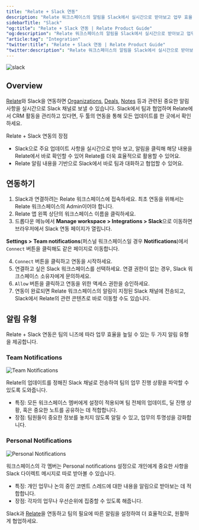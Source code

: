 ```yaml
---
title: "Relate + Slack 연동"
description: "Relate 워크스페이스의 알림을 Slack에서 실시간으로 받아보고 업무 효율 높이기"
sidebarTitle: "Slack"
"og:title": "Relate + Slack 연동 | Relate Product Guide"
"og:description": "Relate 워크스페이스의 알림을 Slack에서 실시간으로 받아보고 업무 효율 높이기"
"article:tag": "Integration"
"twitter:title": "Relate + Slack 연동 | Relate Product Guide"
"twitter:description": "Relate 워크스페이스의 알림을 Slack에서 실시간으로 받아보고 업무 효율 높이기"
---
```


![slack](/images/integrations/slack.png)

## Overview

[Relate](https://www.relate.so/)와 Slack을 연동하면 [Organizations](/features/organizations), [Deals](/features/deals), [Notes](features/notes) 등과 관련된 중요한 알림 사항을 실시간으로 Slack 채널로 보낼 수 있습니다. Slack에서 팀과 협업하며 Relate에서 CRM 활동을 관리하고 있다면, 두 툴의 연동을 통해 모든 업데이트를 한 곳에서 확인하세요.

Relate + Slack 연동의 장점

- Slack으로 주요 업데이트 사항을 실시간으로 받아 보고, 알림을 클릭해 해당 내용을 Relate에서 바로 확인할 수 있어 Relate를 더욱 효율적으로 활용할 수 있어요.
- Relate 알림 내용을 기반으로 Slack에서 바로 팀과 대화하고 협업할 수 있어요.

## 연동하기

1. Slack과 연결하려는 Relate 워크스페이스에 접속하세요. 최초 연동을 위해서는 Relate 워크스페이스의 Admin이어야 합니다.
2. Relate 앱 왼쪽 상단의 워크스페이스 이름을 클릭하세요.
3. 드롭다운 메뉴에서 **Manage workspace > Integrations > Slack**으로 이동하면 브라우저에서 Slack 연동 페이지가 열립니다.

<Tip>**Settings >** **Team notifications**(퍼스널 워크스페이스일 경우 **Notifications**)에서 `Connect` 버튼을 클릭해도 같은 페이지로 이동합니다.</Tip>

4. `Connect` 버튼을 클릭하고 연동을 시작하세요.
5. 연결하고 싶은 Slack 워크스페이스를 선택하세요. 연결 권한이 없는 경우, Slack 워크스페이스 소유자에게 문의하세요.
6. `Allow` 버튼을 클릭하고 연동을 위한 액세스 권한을 승인하세요.
7. 연동이 완료되면 Relate 워크스페이스의 알림이 지정된 Slack 채널에 전송되고, Slack에서 Relate의 관련 콘텐츠로 바로 이동할 수도 있습니다.

## 알림 유형

Relate + Slack 연동은 팀의 니즈에 따라 업무 효율을 높일 수 있는 두 가지 알림 유형을 제공합니다.

### Team Notifications

![Team Notifications](/images/integrations/teamnotifications.png)

Relate의 업데이트를 정해진 Slack 채널로 전송하여 팀의 업무 진행 상황을 파악할 수 있도록 도와줍니다.

- 특징: 모든 워크스페이스 멤버에게 설정이 적용되며 팀 전체의 업데이트, 딜 진행 상황, 혹은 중요한 노트를 공유하는 데 적합합니다.
- 장점: 팀원들이 중요한 정보를 놓치지 않도록 알릴 수 있고, 업무의 투명성을 강화합니다.

### Personal Notifications

![Personal Notifications](/images/integrations/personalnotifications.png)

워크스페이스의 각 멤버는 Personal notifications 설정으로 개인에게 중요한 사항을 Slack 다이렉트 메시지로 따로 받아볼 수 있습니다.

- 특징: 개인 업무나 논의 중인 코멘트 스레드에 대한 내용을 알림으로 받아보는 데 적합합니다.
- 장점: 각자의 업무나 우선순위에 집중할 수 있도록 해줍니다.

Slack과 [Relate](https://www.relate.kr/)을 연동하고 팀의 필요에 따른 알림을 설정하여 더 효율적으로, 원활하게 협업하세요.
